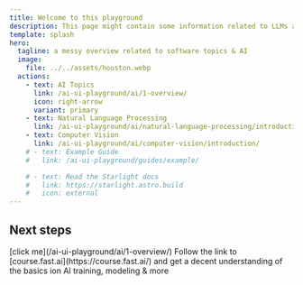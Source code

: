 ```yaml
---
title: Welcome to this playground
description: This page might contain some information related to LLMs as well as some interactive demos at best.
template: splash
hero:
  tagline: a messy overview related to software topics & AI
  image:
    file: ../../assets/houston.webp
  actions:
    - text: AI Topics
      link: /ai-ui-playground/ai/1-overview/
      icon: right-arrow
      variant: primary
    - text: Natural Language Processing
      link: /ai-ui-playground/ai/natural-language-processing/introduction/
    - text: Computer Vision
      link: /ai-ui-playground/ai/computer-vision/introduction/
    # - text: Example Guide
    #   link: /ai-ui-playground/guides/example/

    # - text: Read the Starlight docs
    #   link: https://starlight.astro.build
    #   icon: external
---
```



## Next steps

<CardGrid stagger>
  <Card title="AI related Topics" icon="pencil">
    [click me](/ai-ui-playground/ai/1-overview/)
  </Card>

<Card title="take the course on fast.ai" icon="open-book">
  Follow the link to [course.fast.ai](https://course.fast.ai/) and get a decent
  understanding of the basics ion AI training, modeling & more
</Card>

<div style="display:none">
  <Card title="Update content" icon="pencil">
    Edit `../content/docs/index.mdx` to see this page change.
  </Card>
  <Card title="Add new content" icon="add-document">
    Add Markdown or MDX files to `src/content/docs` to create new pages.
  </Card>
  <Card title="Configure your site" icon="setting">
    Edit your `sidebar` and other config in `astro.config.mjs`.
  </Card>
  <Card title="Read the docs" icon="open-book">
    Learn more in [the Starlight Docs](https://starlight.astro.build/).
  </Card>
</div>

</CardGrid>
